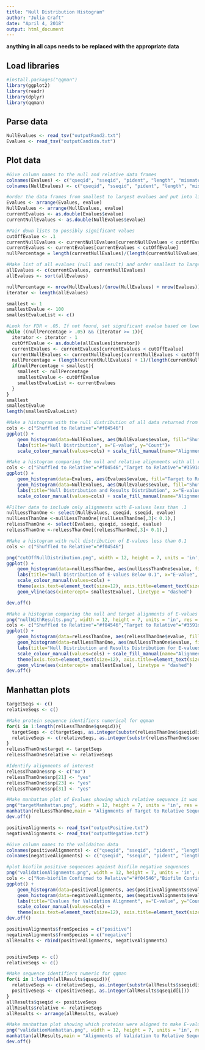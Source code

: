 ```yaml
---
title: "Null Distribution Histogram"
author: "Julia Craft"
date: "April 4, 2018"
output: html_document
---
```


**anything in all caps needs to be replaced with the appropriate data**

## Load libraries

```r
#install.packages("qqman")
library(ggplot2)
library(readr)
library(dplyr)
library(qqman)
```

## Parse data 

```r
NullEvalues <- read_tsv("outputRand2.txt")
Evalues <- read_tsv("outputCandida.txt")
```

## Plot data

```r
#Give column names to the null and relative data frames
colnames(Evalues) <- c("qseqid", "sseqid", "pident", "length", "mismatch", "gapopen","qstart", "qend", "sstart", "send", "evalue", "bitscore")
colnames(NullEvalues) <- c("qseqid", "sseqid", "pident", "length", "mismatch", "gapopen","qstart", "qend", "sstart", "send", "evalue", "bitscore")

#order the data frames from smallest to largest evalues and put into lists
Evalues <- arrange(Evalues, evalue)
NullEvalues <- arrange(NullEvalues, evalue)
currentEvalues <- as.double(Evalues$evalue)
currentNullEvalues <- as.double(NullEvalues$evalue)

#Pair down lists to possibly significant values
cutOffEvalue <- .1
currentNullEvalues <- currentNullEvalues[currentNullEvalues < cutOffEvalue]
currentEvalues <- currentEvalues[currentEvalues < cutOffEvalue]
nullPercentage = length(currentNullEvalues)/(length(currentNullEvalues) + length(currentEvalues))

#Make list of all evalues (null and result) and order smallest to largest
allEvalues <- c(currentEvalues, currentNullEvalues)
allEvalues <- sort(allEvalues)

nullPercentage <- nrow(NullEvalues)/(nrow(NullEvalues) + nrow(Evalues))
iterator <- length(allEvalues)

smallest <- 1
smallestEvalue <- 100
smallestEvalueList <- c()

#Look for FDR < .05. If not found, set significant evalue based on lowest FDR
while ((nullPercentage > .05) && (iterator >= 1)){
  iterator <- iterator - 1
  cutOffEvalue <- as.double(allEvalues[iterator])
  currentEvalues <- currentEvalues[currentEvalues < cutOffEvalue]
  currentNullEvalues <- currentNullEvalues[currentNullEvalues < cutOffEvalue]
  nullPercentage = (length(currentNullEvalues) + 1)/(length(currentNullEvalues) + length(currentEvalues) + 1)
  if(nullPercentage < smallest){
    smallest <- nullPercentage
    smallestEvalue <- cutOffEvalue
    smallestEvalueList <- currentEvalues
  }
}
smallest
smallestEvalue
length(smallestEvalueList)
```


```r

#Make a histogram with the null distribution of all data returned from blast
cols <- c("Shuffled to Relative"="#f04546")
ggplot() +
    geom_histogram(data=NullEvalues, aes(NullEvalues$evalue, fill="Shuffled to Relative"), alpha = .3) +
    labs(title="Null Distribution", x="E-value", y="Count")+
    scale_colour_manual(values=cols) + scale_fill_manual(name="Alignments",values=cols)

#Make a histogram comparing the null and relative alignments with all returned data (E-value < 10)
cols <- c("Shuffled to Relative"="#f04546","Target to Relative"="#3591d1")
ggplot() + 
    geom_histogram(data=Evalues, aes(Evalues$evalue, fill="Target to Relative") , alpha = .3) +
    geom_histogram(data=NullEvalues, aes(NullEvalues$evalue, fill="Shuffled to Relative"), alpha = .3) +
    labs(title="Null Distribution and Results Distribution", x="E-value", y="Count")+
    scale_colour_manual(values=cols) + scale_fill_manual(name="Alignments",values=cols)
```

```r
#Filter data to include only alignments with E-values less than .1
nullLessThanOne <- select(NullEvalues, qseqid, sseqid, evalue)
nullLessThanOne <-nullLessThanOne[(nullLessThanOne[,3]< 0.1),]
relLessThanOne <- select(Evalues, qseqid, sseqid, evalue)
relLessThanOne <-relLessThanOne[(relLessThanOne[,3]< 0.1),]

#Make a histogram with null distribution of E-values less than 0.1
cols <- c("Shuffled to Relative"="#f04546")

png("cutOffNullDistribution.png", width = 12, height = 7, units = 'in', res = 300)
ggplot() +
    geom_histogram(data=nullLessThanOne, aes(nullLessThanOne$evalue, fill="Shuffled to Relative"), alpha = .3) +
    labs(title="Null Distribution of E-values Below 0.1", x="E-value", y="Count") +
    scale_colour_manual(values=cols) + 
    theme(axis.text=element_text(size=12), axis.title=element_text(size=18,face="bold"), plot.title = element_text(size=22,face="bold"), legend.text=element_text(size=14), legend.position="bottom", legend.title=element_blank()) + 
    geom_vline(aes(xintercept= smallestEvalue), linetype = "dashed")

dev.off()

#Make a histogram comparing the null and target alignments of E-values less than 0.1
png("nullWithResults.png", width = 12, height = 7, units = 'in', res = 300)
cols <- c("Shuffled to Relative"="#f04546","Target to Relative"="#3591d1")
ggplot() + 
    geom_histogram(data=relLessThanOne, aes(relLessThanOne$evalue, fill="Target to Relative") , alpha = .3) +
    geom_histogram(data=nullLessThanOne, aes(nullLessThanOne$evalue, fill="Shuffled to Relative"), alpha = .3) +
    labs(title="Null Distribution and Results Distribution for E-values Below 0.1", x="E-value", y="Count")+
    scale_colour_manual(values=cols) + scale_fill_manual(name="Alignments",values=cols)+ 
    theme(axis.text=element_text(size=12), axis.title=element_text(size=18,face="bold"), plot.title = element_text(size=22,face="bold"), legend.text=element_text(size=14), legend.position="bottom", legend.title=element_blank()) + 
    geom_vline(aes(xintercept= smallestEvalue), linetype = "dashed")
dev.off()
```

## Manhattan plots

```r
targetSeqs <- c()
relativeSeqs <- c()

#Make protein sequence identifiers numerical for qqman
for(i in 1:length(relLessThanOne$qseqid)){
  targetSeqs <- c(targetSeqs, as.integer(substr(relLessThanOne$qseqid[i], 8, 14)))
  relativeSeqs <- c(relativeSeqs, as.integer(substr(relLessThanOne$sseqid[i], 6, 10)))
}
relLessThanOne$target <- targetSeqs
relLessThanOne$relative <- relativeSeqs

#Identify alignments of interest
relLessThanOne$snp <- c("no")
relLessThanOne$snp[21] <- "yes"
relLessThanOne$snp[23] <- "yes"
relLessThanOne$snp[31] <- "yes"

#Make manhattan plot of Evalues showing which relative sequence it was aligned to
png("targetManhattan.png", width = 12, height = 7, units = 'in', res = 300)
manhattan(relLessThanOne,main = "Alignments of Target to Relative Sequences", cex.lab = 1.5, cex.main = 2, ylim = c(0, 100) ,chr = "relative", bp = "target", p = "evalue", ylab = "-log10(E-value)", xlab= "Relative Sequences",suggestiveline = -log10(smallestEvalue), genomewideline = F, chrlabs = c("1", "2", "3", "4", "5", "6", "7", "8", "9", "10"), snp = "snp", highlight = c("yes")) 
dev.off()
```


```r
positiveAlignments <- read_tsv("outputPositive.txt")
negativeAlignments <- read_tsv("outputNegative.txt")

#Give column names to the validaiton data
colnames(positiveAlignments) <- c("qseqid", "sseqid", "pident", "length", "mismatch", "gapopen","qstart", "qend", "sstart", "send", "evalue", "bitscore")
colnames(negativeAlignments) <- c("qseqid", "sseqid", "pident", "length", "mismatch", "gapopen","qstart", "qend", "sstart", "send", "evalue", "bitscore")

#plot biofilm positive sequences against biofilm negative sequences
png("validationAlignments.png", width = 12, height = 7, units = 'in', res = 300)
cols <- c("Non-biofilm Confirmed to Relative"="#f04546","Biofilm Confirmed to Relative"="#3591d1" )
ggplot() + 
    geom_histogram(data=positiveAlignments, aes(positiveAlignments$evalue, fill="Biofilm Confirmed to Relative") , alpha = .3) +
    geom_histogram(data=negativeAlignments, aes(negativeAlignments$evalue, fill="Non-biofilm Confirmed to Relative"), alpha = .3)+
    labs(title="Evalues for Validation Alignment", x="E-value", y="Count")+
    scale_colour_manual(values=cols) + 
    theme(axis.text=element_text(size=12), axis.title=element_text(size=18,face="bold"), plot.title = element_text(size=22,face="bold"), legend.text=element_text(size=14), legend.position="bottom", legend.title=element_blank())
dev.off()

positiveAlignments$fromSpecies = c("positive")
negativeAlignments$fromSpecies = c("negative")
allResults <- rbind(positiveAlignments, negativeAlignments)


positiveSeqs <- c()
relativeSeqs <- c()

#Make sequence identifiers numeric for qqman
for(i in 1:length(allResults$qseqid)){
  relativeSeqs <- c(relativeSeqs, as.integer(substr(allResults$sseqid[i], 6, 10)))
  positiveSeqs <- c(positiveSeqs, as.integer(allResults$qseqid[i]))
}
allResults$qseqid <- positiveSeqs
allResults$relative <- relativeSeqs
allResults <- arrange(allResults, evalue)

#Make manhattan plot showing which proteins were aligned to make E-values
png("validationManhattan.png", width = 12, height = 7, units = 'in', res = 300)
manhattan(allResults,main = "Alignments of Validation to Relative Sequences", cex.lab = 1.5, cex.main = 2, ylim = c(-2, 10) ,chr = "relative", bp = "qseqid", p = "evalue", ylab = "-log10(E-value)", xlab= "Relative Sequences", snp = "fromSpecies", highlight = c("positive"),suggestiveline = -log10(smallestEvalue), genomewideline = F, chrlabs = c("1", "2", "3", "4", "5", "6", "7", "8", "9", "10")) 
dev.off()
```




